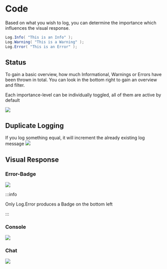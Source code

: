 
# Code
Based on what you wish to log, you can determine the importance which influences the visual response.

```cs
Log.Info( "This is an Info" );
Log.Warning( "This is a Warning" );
Log.Error( "This is an Error" );
```

## Status
To gain a basic overview, how much Informational, Warnings or Errors have been thrown in total.
You can look in the bottom right to gain an overview and filter.

Each importance-level can be individually toggled, all of them are active by default

<img src={Status}/>

## Duplicate Logging
If you log something equal, it will increment the already existing log message
<img src={IncrementalLogging}/>

## Visual Response

### Error-Badge
<img src={ErrorBadge}/>

:::info

Only Log.Error produces a Badge on the bottom left

:::

### Console
<img src={LoggingConsole}/>

### Chat
<img src={LoggingChat}/>